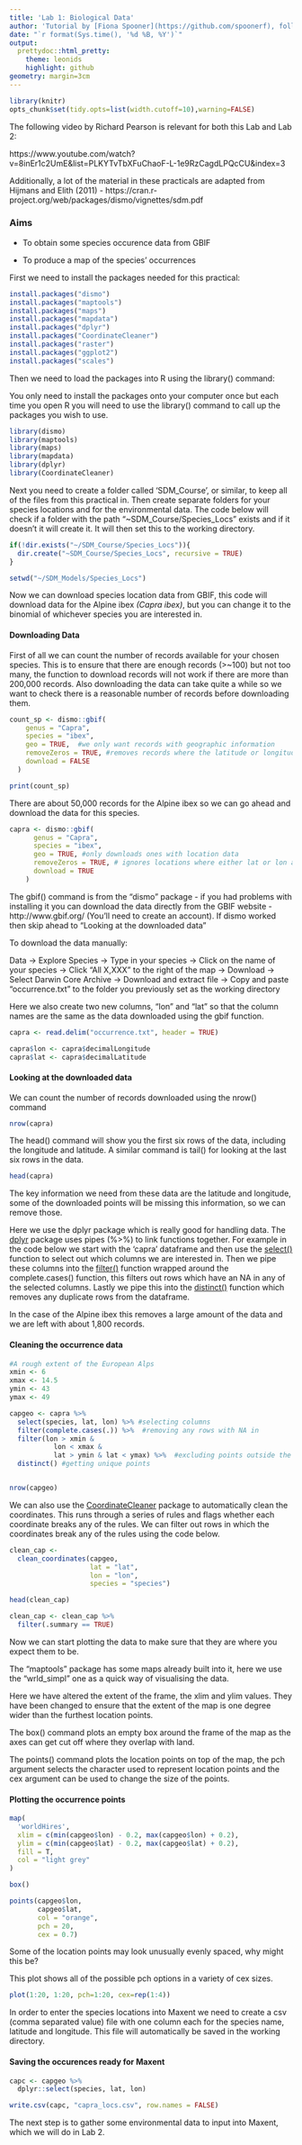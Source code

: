```yaml
---
title: 'Lab 1: Biological Data'
author: 'Tutorial by [Fiona Spooner](https://github.com/spoonerf), following tutorials by Richard Pearson for [courses at UCL](https://www.ucl.ac.uk/lifesciences-faculty-php/courses/viewcourse.php?coursecode=BIOL0032)'
date: "`r format(Sys.time(), '%d %B, %Y')`"
output: 
  prettydoc::html_pretty:
    theme: leonids
    highlight: github
geometry: margin=3cm
---
```


```r
library(knitr)
opts_chunk$set(tidy.opts=list(width.cutoff=10),warning=FALSE)
```

The following video by Richard Pearson is relevant for both this Lab and Lab 2:

https://www.youtube.com/watch?v=8inEr1c2UmE&list=PLKYTvTbXFuChaoF-L-1e9RzCagdLPQcCU&index=3

Additionally, a lot of the material in these practicals are adapted from Hijmans and Elith (2011) - https://cran.r-project.org/web/packages/dismo/vignettes/sdm.pdf

### Aims


* To obtain some species occurence data from GBIF

* To produce a map of the species' occurrences

First we need to install the packages needed for this practical:

```r
install.packages("dismo")
install.packages("maptools")
install.packages("maps")
install.packages("mapdata")
install.packages("dplyr")
install.packages("CoordinateCleaner")
install.packages("raster")
install.packages("ggplot2")
install.packages("scales")
```

Then we need to load the packages into R using the library() command:

You only need to install the packages onto your computer once but each time you open R you will need to use the library() command to call up the packages you wish to use.

```r
library(dismo)
library(maptools)
library(maps)    
library(mapdata) 
library(dplyr)
library(CoordinateCleaner)
```


Next you need to create a folder called 'SDM_Course', or similar, to keep all of the files from this practical in. Then create separate folders for your species locations and for the environmental data. The code below will check if a folder with the path "~SDM_Course/Species_Locs" exists and if it doesn't it will create it. It will then set this to the working directory.


```r

if(!dir.exists("~/SDM_Course/Species_Locs")){
  dir.create("~SDM_Course/Species_Locs", recursive = TRUE)
}

setwd("~/SDM_Models/Species_Locs")
```


Now we can download species location data from GBIF, this code will download data for the Alpine ibex _(Capra ibex)_, but you can change it to the binomial of whichever species you are interested in.


#### Downloading Data

First of all we can count the number of records available for your chosen species. This is to ensure that there are enough records (>~100) but not too many, the function to download records will not work if there are more than 200,000 records. Also downloading the data can take quite a while so we want to check there is a reasonable number of records before downloading them. 

```r
count_sp <- dismo::gbif(
    genus = "Capra",
    species = "ibex",
    geo = TRUE,  #we only want records with geographic information
    removeZeros = TRUE, #removes records where the latitude or longitude are 0
    download = FALSE
  )

print(count_sp)

```

There are about 50,000 records for the Alpine ibex so we can go ahead and download the data for this species. 

```r
capra <- dismo::gbif(
      genus = "Capra",
      species = "ibex",
      geo = TRUE, #only downloads ones with location data
      removeZeros = TRUE, # ignores locations where either lat or lon are 0
      download = TRUE
    )

```
The gbif() command is from the "dismo" package - if you had problems with installing it you can download the data directly from the GBIF website - http://www.gbif.org/   (You'll need to create an account). If dismo worked then skip ahead to  "Looking at the downloaded data"

To download the data manually:

Data -> Explore Species -> Type in your species -> Click on the name of your species -> Click "All X,XXX" to the right of the map -> Download -> Select Darwin Core Archive -> Download and extract file -> Copy and paste "occurrence.txt" to the folder you previously set as the working directory 

Here we also create two new columns, "lon" and "lat" so that the column names are the same as the data downloaded using the gbif function.

```r


capra <- read.delim("occurrence.txt", header = TRUE)

capra$lon <- capra$decimalLongitude
capra$lat <- capra$decimalLatitude

```

#### Looking at the downloaded data

We can count the number of records downloaded using the nrow() command

```r
nrow(capra) 
```

The head() command will show you the first six rows of the data, including the longitude and latitude. A similar command is tail() for looking at the last six rows in the data.


```r
head(capra)

```

The key information we need from these data are the latitude and longitude, some of the downloaded points will be missing this information, so we can remove those.

Here we use the dplyr package which is really good for handling data. The [dplyr](https://dplyr.tidyverse.org/) package uses pipes (%>%) to link functions together. For example in the code below we start with the 'capra' dataframe and then use the [select()](https://dplyr.tidyverse.org/reference/select.html) function to select out which columns we are interested in. Then we pipe these columns into the [filter()](https://dplyr.tidyverse.org/reference/filter.html) function wrapped around the complete.cases() function, this filters out rows which have an NA in any of the selected columns. Lastly we pipe this into the [distinct()](https://dplyr.tidyverse.org/reference/distinct.html) function which removes any duplicate rows from the dataframe.

In the case of the Alpine ibex this removes a large amount of the data and we are left with about 1,800 records. 

#### Cleaning the occurrence data

```r
#A rough extent of the European Alps
xmin <- 6
xmax <- 14.5
ymin <- 43
ymax <- 49

capgeo <- capra %>%
  select(species, lat, lon) %>% #selecting columns
  filter(complete.cases(.)) %>%  #removing any rows with NA in
  filter(lon > xmin &
           lon < xmax &
           lat > ymin & lat < ymax) %>%  #excluding points outside the alps
  distinct() #getting unique points


nrow(capgeo)
```

We can also use the [CoordinateCleaner](https://cran.r-project.org/web/packages/CoordinateCleaner/index.html) package to automatically clean the coordinates. This runs through a series of rules and flags whether each coordinate breaks any of the rules. We can filter out rows in which the coordinates break any of the rules using the code below. 

```r
clean_cap <-
  clean_coordinates(capgeo,
                    lat = "lat",
                    lon = "lon",
                    species = "species")

head(clean_cap)

clean_cap <- clean_cap %>%
  filter(.summary == TRUE)

```

Now we can start plotting the data to make sure that they are where you expect them to be.

The "maptools" package has some maps already built into it, here we use the "wrld_simpl" one as a quick way of visualising the data. 

Here we have altered the extent of the frame, the xlim and ylim values. They have been changed to ensure that the extent of the map is one degree wider than the furthest location points.

The box() command plots an empty box around the frame of the map as the axes can get cut off where they overlap with land.

The points() command plots the location points on top of the map, the pch argument selects the character used to represent location points and the cex argument can be used to change the size of the points.

#### Plotting the occurrence points

```r
map(
  'worldHires',
  xlim = c(min(capgeo$lon) - 0.2, max(capgeo$lon) + 0.2),
  ylim = c(min(capgeo$lat) - 0.2, max(capgeo$lat) + 0.2),
  fill = T,
  col = "light grey"
)

box()

points(capgeo$lon,
       capgeo$lat,
       col = "orange",
       pch = 20,
       cex = 0.7)
```
Some of the location points may look unusually evenly spaced, why might this be?

This plot shows all of the possible pch options in a variety of cex sizes.

```r
plot(1:20, 1:20, pch=1:20, cex=rep(1:4))
```

In order to enter the species locations into Maxent we need to create a csv (comma separated value) file with one column each for the species name, latitude and longitude. This file will automatically be saved in the working directory.


#### Saving the occurences ready for Maxent

```r
capc <- capgeo %>% 
  dplyr::select(species, lat, lon)

write.csv(capc, "capra_locs.csv", row.names = FALSE)
```

The next step is to gather some environmental data to input into Maxent, which we will do in Lab 2.
